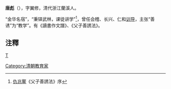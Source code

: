 '''唐彪'''（{{bd|?||?|}}），字翼修，清代浙江蘭溪人。

“金华名宿”，“秉铎武林，课徒讲学”<ref>[[仇兆鳌|仇兆鳌]]《父子善誘法》序</ref>，曾任会稽、长兴、仁和[[训导|训导]]，主张“善诱”为“教学”。有《讀書作文譜》、《父子善誘法》。

== 注釋 ==
{{reflist}}
[[category:清朝縣儒學訓導|T]]
[[Category:清朝教育家|Category:清朝教育家]]